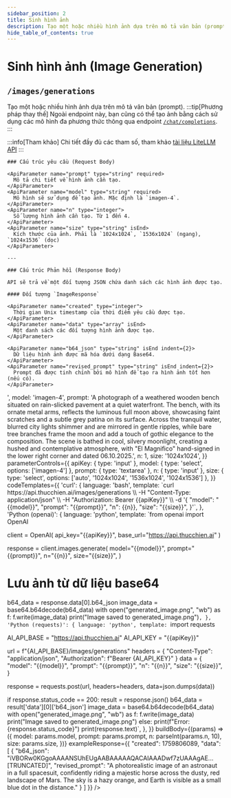 ```yaml
---
sidebar_position: 2
title: Sinh hình ảnh
description: Tạo một hoặc nhiều hình ảnh dựa trên mô tả văn bản (prompt).
hide_table_of_contents: true
---
```



# Sinh hình ảnh (Image Generation)

## <Badge method="POST" /> `/images/generations`

Tạo một hoặc nhiều hình ảnh dựa trên mô tả văn bản (prompt).
<ApiReferenceLayout>
  <LeftColumn>
  :::tip[Phương pháp thay thế]
  Ngoài endpoint này, bạn cũng có thể tạo ảnh bằng cách sử dụng các mô hình đa phương thức thông qua endpoint [`/chat/completions`](/docs/api-reference/image-generation-chat).
  :::

  :::info[Tham khảo]
  Chi tiết đầy đủ các tham số, tham khảo [tài liệu LiteLLM API](https://docs.litellm.ai/docs/image_generation)
  :::

    ### Cấu trúc yêu cầu (Request Body)

    <ApiParameter name="prompt" type="string" required>
      Mô tả chi tiết về hình ảnh cần tạo.
    </ApiParameter>
    <ApiParameter name="model" type="string" required>
      Mô hình sẽ sử dụng để tạo ảnh. Mặc định là `imagen-4`.
    </ApiParameter>
    <ApiParameter name="n" type="integer">
      Số lượng hình ảnh cần tạo. Từ 1 đến 4.
    </ApiParameter>
    <ApiParameter name="size" type="string" isEnd>
      Kích thước của ảnh. Phải là `1024x1024`, `1536x1024` (ngang), `1024x1536` (dọc)
    </ApiParameter>

    ---

    ### Cấu trúc Phản hồi (Response Body)

    API sẽ trả về một đối tượng JSON chứa danh sách các hình ảnh được tạo.

    #### Đối tượng `ImageResponse`

    <ApiParameter name="created" type="integer">
      Thời gian Unix timestamp của thời điểm yêu cầu được tạo.
    </ApiParameter>
    <ApiParameter name="data" type="array" isEnd>
      Một danh sách các đối tượng hình ảnh được tạo.
    </ApiParameter>

    <ApiParameter name="b64_json" type="string" isEnd indent={2}>
      Dữ liệu hình ảnh được mã hóa dưới dạng Base64.
    </ApiParameter>
    <ApiParameter name="revised_prompt" type="string" isEnd indent={2}>
      Prompt đã được tinh chỉnh bởi mô hình để tạo ra hình ảnh tốt hơn (nếu có).
    </ApiParameter>

  </LeftColumn>
  <RightColumn>
    <InteractiveApiRequest
      apiUrl="https://api.thucchien.ai/images/generations"
      initialParameters={{
        apiKey: '<your_api_key>',
        model: 'imagen-4',
        prompt: 'A photograph of a weathered wooden bench situated on rain-slicked pavement at a quiet waterfront. The bench, with its ornate metal arms, reflects the luminous full moon above, showcasing faint scratches and a subtle grey patina on its surface. Across the tranquil water, blurred city lights shimmer and are mirrored in gentle ripples, while bare tree branches frame the moon and add a touch of gothic elegance to the composition. The scene is bathed in cool, silvery moonlight, creating a hushed and contemplative atmosphere, with "El Magnifico" hand-signed in the lower right corner and dated 06.10.2025.',
        n: 1,
        size: '1024x1024',
      }}
      parameterControls={{
        apiKey: { type: 'input' },
        model: { type: 'select', options: ['imagen-4'] },
        prompt: { type: 'textarea' },
        n: { type: 'input' },
        size: { type: 'select', options: ['auto', '1024x1024', '1536x1024', '1024x1536'] },
      }}
      codeTemplates={{
        'curl': {
          language: 'bash',
          template: `curl https://api.thucchien.ai/images/generations \\
  -H "Content-Type: application/json" \\
  -H "Authorization: Bearer {{apiKey}}" \\
  -d '{
    "model": "{{model}}",
    "prompt": "{{prompt}}",
    "n": {{n}},
    "size": "{{size}}",
  }'`,
        },
        'Python (openai)': {
          language: 'python',
          template: `from openai import OpenAI

client = OpenAI(
    api_key="{{apiKey}}",
    base_url="https://api.thucchien.ai"
)

response = client.images.generate(
    model="{{model}}",
    prompt="{{prompt}}",
    n="{{n}}",
    size="{{size}}",
)

# Lưu ảnh từ dữ liệu base64
b64_data = response.data[0].b64_json
image_data = base64.b64decode(b64_data)
with open("generated_image.png", "wb") as f:
    f.write(image_data)
print("Image saved to generated_image.png")`,
        },
        'Python (requests)': {
          language: 'python',
          template: `import requests

AI_API_BASE = "https://api.thucchien.ai"
AI_API_KEY = "{{apiKey}}"

url = f"{AI_API_BASE}/images/generations"
headers = {
    "Content-Type": "application/json",
    "Authorization": f"Bearer {AI_API_KEY}"
}
data = {
    "model": "{{model}}",
    "prompt": "{{prompt}}",
    "n": "{{n}}",
    "size": "{{size}}",
}

response = requests.post(url, headers=headers, data=json.dumps(data))

if response.status_code == 200:
    result = response.json()
    b64_data = result['data'][0]['b64_json']
    image_data = base64.b64decode(b64_data)
    with open("generated_image.png", "wb") as f:
        f.write(image_data)
    print("Image saved to generated_image.png")
else:
    print(f"Error: {response.status_code}")
    print(response.text)`,
        },
      }}
      buildBody={(params) => ({
        model: params.model,
        prompt: params.prompt,
        n: parseInt(params.n, 10),
        size: params.size,
      })}
      exampleResponse={{
        "created": 1759806089,
        "data": [
          {
            "b64_json": "iVBORw0KGgoAAAANSUhEUgAABAAAAAQACAIAAADwf7zUAAAgAE... [TRUNCATED]",
            "revised_prompt": "A photorealistic image of an astronaut in a full spacesuit, confidently riding a majestic horse across the dusty, red landscape of Mars. The sky is a hazy orange, and Earth is visible as a small blue dot in the distance."
          }
        ]
      }}
    />
  </RightColumn>
</ApiReferenceLayout>
